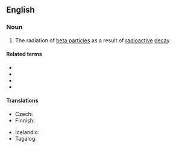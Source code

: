 ==English==

===Noun===
{{en-noun|~}}

# {{lb|en|physics}} The radiation of [[beta particle]]s as a result of [[radioactive]] [[decay]]

====Related terms====
* {{l|en|β}}
* {{l|en|beta}}
* {{l|en|beta ray}}
* {{l|en|beta particle}}

====Translations====
{{trans-top|radiation of beta particles}}
* Czech: {{t|cs|záření beta|n}}
* Finnish: {{t+|fi|beetasäteily}}
{{trans-mid}}
* Icelandic: {{t|is|betageislun|f}}
* Tagalog: {{t|tl|dagilap-beta}}
{{trans-bottom}}
